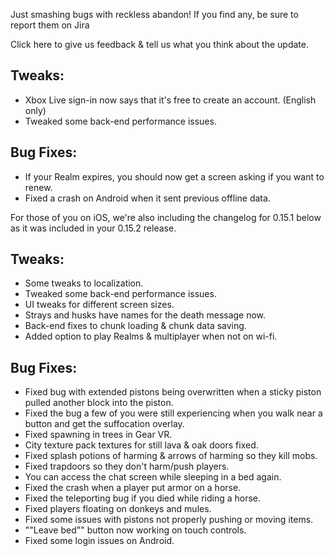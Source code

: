 Just smashing bugs with reckless abandon! If you find any, be sure to report them on Jira

Click here to give us feedback & tell us what you think about the update.

## **Tweaks:**

-   Xbox Live sign-in now says that it's free to create an account. (English only)
-   Tweaked some back-end performance issues.

## **Bug Fixes:**

-   If your Realm expires, you should now get a screen asking if you want to renew.
-   Fixed a crash on Android when it sent previous offline data.

For those of you on iOS, we're also including the changelog for 0.15.1 below as it was included in your 0.15.2 release.

## **Tweaks:**

-   Some tweaks to localization.
-   Tweaked some back-end performance issues.
-   UI tweaks for different screen sizes.
-   Strays and husks have names for the death message now.
-   Back-end fixes to chunk loading & chunk data saving.
-   Added option to play Realms & multiplayer when not on wi-fi.

## **Bug Fixes:**

-   Fixed bug with extended pistons being overwritten when a sticky piston pulled another block into the piston.
-   Fixed the bug a few of you were still experiencing when you walk near a button and get the suffocation overlay.
-   Fixed spawning in trees in Gear VR.
-   City texture pack textures for still lava & oak doors fixed.
-   Fixed splash potions of harming & arrows of harming so they kill mobs.
-   Fixed trapdoors so they don't harm/push players.
-   You can access the chat screen while sleeping in a bed again.
-   Fixed the crash when a player put armor on a horse.
-   Fixed the teleporting bug if you died while riding a horse.
-   Fixed players floating on donkeys and mules.
-   Fixed some issues with pistons not properly pushing or moving items.
-   ""Leave bed"" button now working on touch controls.
-   Fixed some login issues on Android.